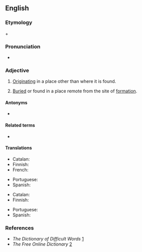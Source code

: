 ==English==

===Etymology===
{{der|en|grc|ἄλλος||other}} + {{m|grc|χθών||earth, ground}}

===Pronunciation===
* {{a|UK}} {{IPA|en|/ə.ˈlɒk.θə.nəs/}}

===Adjective===
{{en-adj|-}}

# [[originate|Originating]] in a place other than where it is found.
# {{lb|en|geology}} [[buried|Buried]] or found in a place remote from the site of [[formation]].

====Antonyms====
* {{l|en|autochthonous}}

====Related terms====
* {{l|en|allochthon}}

====Translations====
{{trans-top|originating in a place other than where it is found}}
* Catalan: {{t+|ca|al·lòcton|m}}
* Finnish: {{t+|fi|vierasperäinen}}
* French: {{t+|fr|allogène}}
{{trans-mid}}
* Portuguese: {{t+|pt|alóctone}}
* Spanish: {{t+|es|alóctono}}
{{trans-bottom}}

{{trans-top|geology: being far from the place of formation}}
* Catalan: {{t+|ca|al·lòcton|m}}
* Finnish: {{t|fi|alloktoninen}}
{{trans-mid}}
* Portuguese: {{t+|pt|alóctone}}
* Spanish: {{t+|es|alóctono|m}}
{{trans-bottom}}

===References===
* ''The Dictionary of Difficult Words'' [https://web.archive.org/web/20051121121752/http://www.tiscali.co.uk/reference/dictionaries/difficultwords/data/d0000625.html]
* ''The Free Online Dictionary'' [http://www.thefreedictionary.com/allochthonous]